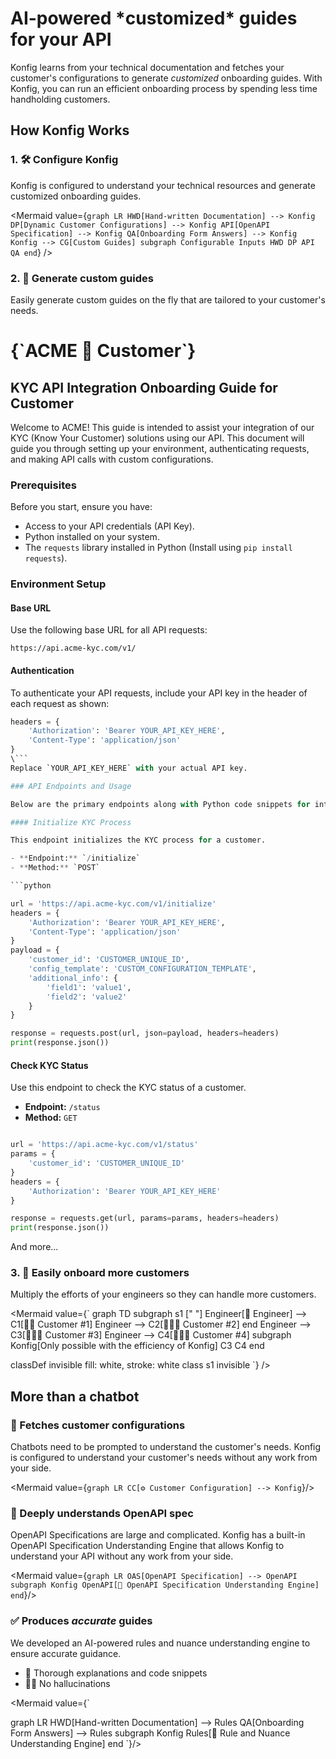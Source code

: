 
<div className="markdown max-w-[760px] px-4 pb-16 pt-16 md:pt-32 mx-auto">

<h1 className="font-extrabold text-4xl md:text-5xl">
<span className="bg-gradient-to-r from-purple-800 to-indigo-600 bg-clip-text text-transparent">AI-powered</span>
*customized* guides for your API
</h1>

Konfig learns from your technical documentation and fetches your customer's configurations to generate *customized* onboarding guides. With Konfig, you can run an efficient onboarding process by spending less time handholding customers.

 <ScheduleDemo/>

<h2 className="font-extrabold underline">
How Konfig Works
</h2>

### 1. 🛠️ Configure Konfig

Konfig is configured to understand your technical resources and generate customized onboarding guides.

<Mermaid
  value={`
graph LR
  HWD[Hand-written Documentation] --> Konfig
  DP[Dynamic Customer Configurations] --> Konfig
  API[OpenAPI Specification] --> Konfig
  QA[Onboarding Form Answers] --> Konfig
  Konfig --> CG[Custom Guides]
  subgraph Configurable Inputs
    HWD
    DP
    API
    QA
  end
    `}
/>

### 2. 📄 Generate custom guides

Easily generate custom guides on the fly that are tailored to your customer's needs.

<div className="max-w-[90vw] block mb-[calc(0.20_*_100%_*_-1)] ">
<div className="scale-75 h-[500px] overflow-scroll origin-top border border-slate-800 shadow-lg p-4 md:p-8">

<h1>{`ACME 🤝 Customer`}</h1>

## KYC API Integration Onboarding Guide for Customer

Welcome to ACME! This guide is intended to assist your integration of our KYC (Know Your Customer) solutions using our API. This document will guide you through setting up your environment, authenticating requests, and making API calls with custom configurations.

### Prerequisites

Before you start, ensure you have:
- Access to your API credentials (API Key).
- Python installed on your system.
- The `requests` library installed in Python (Install using `pip install requests`).

### Environment Setup

#### Base URL

Use the following base URL for all API requests:

```
https://api.acme-kyc.com/v1/
```

#### Authentication

To authenticate your API requests, include your API key in the header of each request as shown:

```python
headers = {
    'Authorization': 'Bearer YOUR_API_KEY_HERE',
    'Content-Type': 'application/json'
}
\```
Replace `YOUR_API_KEY_HERE` with your actual API key.

### API Endpoints and Usage

Below are the primary endpoints along with Python code snippets for interacting with the KYC system:

#### Initialize KYC Process

This endpoint initializes the KYC process for a customer.

- **Endpoint:** `/initialize`
- **Method:** `POST`

```python

url = 'https://api.acme-kyc.com/v1/initialize'
headers = {
    'Authorization': 'Bearer YOUR_API_KEY_HERE',
    'Content-Type': 'application/json'
}
payload = {
    'customer_id': 'CUSTOMER_UNIQUE_ID',
    'config_template': 'CUSTOM_CONFIGURATION_TEMPLATE',
    'additional_info': {
        'field1': 'value1',
        'field2': 'value2'
    }
}

response = requests.post(url, json=payload, headers=headers)
print(response.json())
```

#### Check KYC Status

Use this endpoint to check the KYC status of a customer.

- **Endpoint:** `/status`
- **Method:** `GET`

```python

url = 'https://api.acme-kyc.com/v1/status'
params = {
    'customer_id': 'CUSTOMER_UNIQUE_ID'
}
headers = {
    'Authorization': 'Bearer YOUR_API_KEY_HERE'
}

response = requests.get(url, params=params, headers=headers)
print(response.json())
```

And more...

</div>
</div>

### 3. 🤝 Easily onboard more customers

Multiply the efforts of your engineers so they can handle more customers.

<Mermaid
  value={`
graph TD
  subgraph s1 [" "]
    Engineer[👷 Engineer] --> C1[👨‍💼 Customer #1]
    Engineer --> C2[👩🏼‍💼 Customer #2]
  end
  Engineer --> C3[🧑🏾‍💼 Customer #3]
  Engineer --> C4[👨🏼‍💼 Customer #4]
  subgraph Konfig[Only possible with the efficiency of Konfig]
    C3
    C4
  end

  classDef invisible fill: white, stroke: white
  class s1 invisible
    `}
/>

<h2 className="font-extrabold underline">
More than a chatbot
</h2>

### 🔗 Fetches customer configurations

Chatbots need to be prompted to understand the customer's needs. Konfig is
configured to understand your customer's needs without any work from your side.

<Mermaid value={`
graph LR
  CC[⚙️ Customer Configuration] --> Konfig
`}/>

### 🧠 Deeply understands OpenAPI spec

OpenAPI Specifications are large and complicated. Konfig has a built-in OpenAPI
Specification Understanding Engine that allows Konfig to understand your API
without any work from your side.

<Mermaid value={`
graph LR
  OAS[OpenAPI Specification] --> OpenAPI
  subgraph Konfig
    OpenAPI[🧠 OpenAPI Specification Understanding Engine]
  end
`}/>

### ✅ Produces *accurate* guides

We developed an AI-powered rules and nuance understanding engine to ensure
accurate guidance.

- 🤝 Thorough explanations and code snippets
- 🙅‍♂️ No hallucinations

<Mermaid value={`

graph LR
  HWD[Hand-written Documentation] --> Rules
  QA[Onboarding Form Answers] --> Rules
  subgraph Konfig
    Rules[🧠 Rule and Nuance Understanding Engine]
  end
`}/>

<ScheduleDemo/>

</div>

